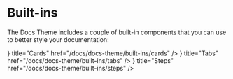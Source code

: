 # Built-ins


The Docs Theme includes a couple of built-in components that you can use to
better style your documentation:

<Cards>
  <Card
    icon={
      <svg
        xmlns="http://www.w3.org/2000/svg"
        fill="currentColor"
        viewBox="0 0 16 16"
      >
        <path d="M14.5 3a.5.5 0 0 1 .5.5v9a.5.5 0 0 1-.5.5h-13a.5.5 0 0 1-.5-.5v-9a.5.5 0 0 1 .5-.5h13zm-13-1A1.5 1.5 0 0 0 0 3.5v9A1.5 1.5 0 0 0 1.5 14h13a1.5 1.5 0 0 0 1.5-1.5v-9A1.5 1.5 0 0 0 14.5 2h-13z" />
        <path d="M3 8.5a.5.5 0 0 1 .5-.5h9a.5.5 0 0 1 0 1h-9a.5.5 0 0 1-.5-.5zm0 2a.5.5 0 0 1 .5-.5h6a.5.5 0 0 1 0 1h-6a.5.5 0 0 1-.5-.5zm0-5a.5.5 0 0 1 .5-.5h9a.5.5 0 0 1 .5.5v1a.5.5 0 0 1-.5.5h-9a.5.5 0 0 1-.5-.5v-1z" />
      </svg>
    }
    title="Cards"
    href="/docs/docs-theme/built-ins/cards"
  />
  <Card
    icon={
      <svg
        xmlns="http://www.w3.org/2000/svg"
        fill="none"
        viewBox="0 0 24 24"
        strokeWidth={1.5}
        stroke="currentColor"
        className="h-6 w-6"
      >
        <path
          strokeLinecap="round"
          strokeLinejoin="round"
          d="M6 6.878V6a2.25 2.25 0 012.25-2.25h7.5A2.25 2.25 0 0118 6v.878m-12 0c.235-.083.487-.128.75-.128h10.5c.263 0 .515.045.75.128m-12 0A2.25 2.25 0 004.5 9v.878m13.5-3A2.25 2.25 0 0119.5 9v.878m0 0a2.246 2.246 0 00-.75-.128H5.25c-.263 0-.515.045-.75.128m15 0A2.25 2.25 0 0121 12v6a2.25 2.25 0 01-2.25 2.25H5.25A2.25 2.25 0 013 18v-6c0-.98.626-1.813 1.5-2.122"
        />
      </svg>
    }
    title="Tabs"
    href="/docs/docs-theme/built-ins/tabs"
  />
  <Card
    icon={
      <svg
        xmlns="http://www.w3.org/2000/svg"
        fill="currentColor"
        stroke="none"
        viewBox="-1 0 19 19"
      >
        <path d="M16.417 9.6A7.917 7.917 0 1 1 8.5 1.683 7.917 7.917 0 0 1 16.417 9.6zM9.666 6.508H8.248L6.09 8.09l.806 1.103 1.222-.945v4.816h1.547z" />
      </svg>
    }
    title="Steps"
    href="/docs/docs-theme/built-ins/steps"
  />
</Cards>
